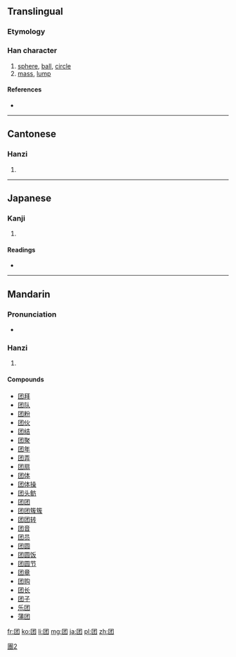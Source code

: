 {{also|團|団}}
==Translingual==

===Etymology===
{{Han simp|團|f=專|t=才}}

[[Category:CJKV characters simplified differently in Japan and China|團2]]

===Han character===
{{Han char|rn=31|rad=囗|as=03|sn=6|four=|canj=田木竹 (WDH)|ids=⿴[[囗]][[才]]}}

# [[sphere]], [[ball]], [[circle]]
# [[mass]], [[lump]]

====References====
* {{Han ref|kx=0217.061|dkj=04701|hdz=10711.080|uh=56E2|ud=22242}}

----

==Cantonese==

===Hanzi===
{{yue-hanzi|jyut=[[tyun4]]|y=tyun4|tra=團}}

# {{defn|lang=yue|sort=囗03}}

----

==Japanese==

===Kanji===
{{ja-kanji|grade=|rs=囗03}}

# {{defn|lang=ja|sort=囗03}}

====Readings====
* {{ja-readings|on=[[しゅう]] (shū)|kun=}}

----

==Mandarin==

===Pronunciation===
* {{audio|Zh-tuán.ogg|Audio}}

===Hanzi===
{{cmn-hanzi|tra=團|pin=[[tuán]] ([[tuan2]])|wg=t'uan<sup>2</sup>}}

# {{defn|lang=cmn|sort=囗03}}

====Compounds====
* [[团拜]]
* [[团队]]
* [[团粉]]
* [[团伙]]
* [[团结]]
* [[团聚]]
* [[团年]]
* [[团弄]]
* [[团扇]]
* [[团体]]
* [[团体操]]
* [[团头鲂]]
* [[团团]]
* [[团团簇簇]]
* [[团团转]]
* [[团音]]
* [[团员]]
* [[团圆]]
* [[团圆饭]]
* [[团圆节]]
* [[团章]]
* [[团购]]
* [[团长]]
* [[团子]]
* [[乐团]]
* [[蒲团]]

[[fr:团]]
[[ko:团]]
[[li:团]]
[[mg:团]]
[[ja:团]]
[[pl:团]]
[[zh:团]]